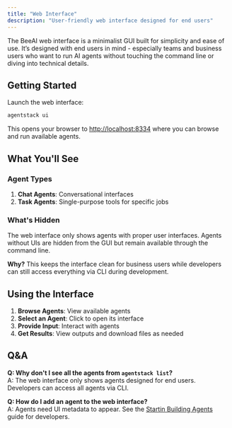 ```yaml
---
title: "Web Interface"
description: "User-friendly web interface designed for end users"
---
```


The BeeAI web interface is a minimalist GUI built for simplicity and ease of use. It’s designed with end users in mind - especially teams and business users who want to run AI agents without touching the command line or diving into technical details.

## Getting Started

Launch the web interface:

```bash
agentstack ui
```

This opens your browser to [http://localhost:8334](http://localhost:8334) where you can browse and run available agents.

## What You'll See

### Agent Types

1. **Chat Agents**: Conversational interfaces
2. **Task Agents**: Single-purpose tools for specific jobs

### What's Hidden

The web interface only shows agents with proper user interfaces. Agents without UIs are hidden from the GUI but remain available through the command line.

**Why?** This keeps the interface clean for business users while developers can still access everything via CLI during development.

## Using the Interface

1. **Browse Agents**: View available agents
2. **Select an Agent**: Click to open its interface  
3. **Provide Input**: Interact with agents
4. **Get Results**: View outputs and download files as needed

## Q&A

**Q: Why don't I see all the agents from `agentstack list`?**  
A: The web interface only shows agents designed for end users. Developers can access all agents via CLI.

**Q: How do I add an agent to the web interface?**  
A: Agents need UI metadata to appear. See the [Startin Building Agents](/introduction/start-building-agents) guide for developers.
